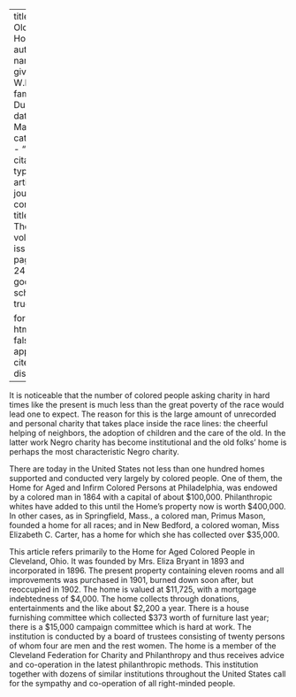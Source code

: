 
---
title: 'An Old Folks'' Home'
author:
  - name:
      given: W.E.B.
      family: Du Bois
date: Mar. 1915
categories: 
  - ""
citation: 
  type: article-journal
  container-title: The Crisis
  volume: 9
  issue: 5
  page: 242-243
google-scholar: true

format:
  html:
    toc: false
    appendix-cite-as: display
---


It is noticeable that the number of colored people asking charity in hard times like the present is much less than the great poverty of the race would lead one to expect. The reason for this is the large amount of unrecorded and personal charity that takes place inside the race lines: the cheerful helping of neighbors, the adoption of children and the care of the old. In the latter work Negro charity has become institutional and the old folks' home is perhaps the most characteristic Negro charity.

There are today in the United States not less than one hundred homes supported and conducted very largely by colored people. One of them, the Home for Aged and Infirm Colored Persons at Philadelphia, was endowed by a colored man in 1864 with a capital of about $100,000. Philanthropic whites have added to this until the Home's property now is worth $400,000. In other cases, as in Springfield, Mass., a colored man, Primus Mason, founded a home for all races; and in New Bedford, a colored woman, Miss Elizabeth C. Carter, has a home for which she has collected over $35,000.

This article refers primarily to the Home for Aged Colored People in Cleveland, Ohio. It was founded by Mrs. Eliza Bryant in 1893 and incorporated in 1896. The present property containing eleven rooms and all improvements was purchased in 1901, burned down soon after, but reoccupied in 1902. The home is valued at $11,725, with a mortgage indebtedness of $4,000. The home collects through donations, entertainments and the like about $2,200 a year. There is a house furnishing committee which collected $373 worth of furniture last year; there is a $15,000 campaign committee which is hard at work. The institution is conducted by a board of trustees consisting of twenty persons of whom four are men and the rest women. The home is a member of the Cleveland Federation for Charity and Philanthropy and thus receives advice and co-operation in the latest philanthropic methods. This institution together with dozens of similar institutions throughout the United States call for the sympathy and co-operation of all right-minded people.

